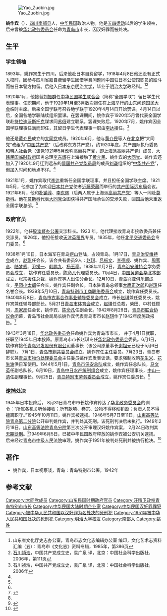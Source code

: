 
[[File:Yao_Zuobin.jpg|thumb]]

'''姚作宾'''（{{bd|1893年||1951年|}}），[[四川|四川]][[南部县|南部县]]人，[[中华民国|中华民国]]政治人物。他是[[五四运动|五四运动]]以后的学生领袖，后来曾被[[华北政务委员会|华北政务委员会]]任命为[[青岛市|青岛市]]市长，因汉奸罪而被处决。

==生平==
===学生领袖===
1893年，姚作宾生于四川。后来他赴日本自费留学，1918年4月8日他还没有正式入校时，因参与四川省籍自费留学生因借学费问题同中国驻日本公使馆职员的殴斗而被日本警方拘留。后他入[[日本|日本]][[东京|东京]][[明治大学|明治大学]]，毕业于[[明治大学|明治大学]]政经科。<ref name=whz>山东省文化厅史志办公室，青岛市志文化志编辑办公室 编印，文化艺术志资料汇编（五）：青岛市《文化志》资料专辑，1985年，第386页</ref><ref>[[石川禎浩|石川禎浩]]，中国共产党成立史，袁广泉 译，北京：中国社会科学出版社，2006年，第111页</ref>

1920年1月，他接替[[刘振群|刘振群]]任[[中华民国学生联合会|中华民国学生联合会]]（简称“全国学联”）留日学生代表理事。任职期间，他于1920年1月至3月数次担任在[[上海|上海]]举行的[[山东问题国民大会|山东问题国民大会]]临时主席。后来全国学联号召各地学联于1920年4月14日开始罢课。4月14日以后，全国各地学联陆续组织罢课。在罢课期间，姚作宾于1920年5月曾代表全国学联赴[[符拉迪沃斯托克|符拉迪沃斯托克]]谋求同[[苏俄|苏俄]]建立联系。罢课失败后，1920年7月，姚作宾因全国学联理事任满而卸任，其留日学生代表理事一职由[[李达_(哲学家)|李达]]接任。<ref name=zggcdcls>石川祯浩，中国共产党成立史，袁广泉 译，北京：中国社会科学出版社，2006年</ref>

他还是[[黄介民|黄介民]]成立的[[大同党|大同党]]成员。1920年6月，他与[[黄介民|黄介民]]等人在[[北京|北京]]把“大同党”改组为“[[东方共产党|中国共产党]]”（后改称东方共产党）。约1920年底，共产国际执行委员{{link-ru|朴镇淳|Пак Дин Шунь}}和[[韩人社会党|韩人社会党]]（该党1921年5月改称[[高丽共产党|高丽共产党]]，即上海派高丽共产党）成员、[[大韩民国临时政府|大韩民国临时政府]]国务总理[[李東輝_(韓國)|李东辉]]在上海接触了[[黄介民|黄介民]]、姚作宾的[[大同党|大同党]]。姚作宾还加入了1920年9月迁到远东的[[俄国共产党华员局|俄国共产党华员局]]的成员[[刘谦_(俄国共产党华员局)|刘谦]]组织的“[[中华共产党|中华共产党]]”，但加入时间和地点不详。<ref name=zggcdcls/>

1921年1月，姚作宾取代[[李达_(哲学家)|李达]]重新任全国学联理事，并且担任全国学联主席。1921年5月，他参加了为欢迎[[日本共产党|日本共产党]]使者[[近藤荣藏|近藤荣藏]]而举行的[[共产国际远东局|共产国际远东局]]会议。1921年6月，他和[[朴镇淳|朴镇淳]]、[[李東輝_(韓國)|李东辉]]（后两人属于上海派[[高丽共产党|高丽共产党]]）等人一同赴[[莫斯科|莫斯科]]。他在[[莫斯科|莫斯科]]代表[[大同党|大同党]]企图获得共产国际承认的交涉失败，回国后他未重返全国学联总部。<ref name=zggcdcls/>

===政府官员===
1922年，他任[[胶澳督办公署|胶澳督办公署]]交涉科长。1923 年，他代理接收青岛市接收委员兼任交涉员。1926年，他担任接收[[天津英租界|天津英租界]]专员。1935年，他任[[北平交通委员会|北平交通委员会]]专门委员。<ref name=whz/>

1938年1月10日，日本海军在青岛[[崂山|崂山]]登陆，占领青岛。1月17日，[[青岛治安维持会|青岛治安维持会]]成立，[[赵琪|赵琪]]任会长，该会共有委员9人：[[赵琪|赵琪]]、[[吕振文|吕振文]]、[[李德顺|李德顺]]、姚作宾、[[周家彦|周家彦]]、[[陆梦熊|陆梦熊]]、[[尹援一|尹援一]]、[[韩鹏九|韩鹏九]]、[[杨玉亭|杨玉亭]]。1938年11月2日，[[青岛治安维持会|青岛治安维持会]]学务委员会成立， 姚作宾任委员长，[[陈命凡|陈命凡]]代理委员长。11月4日，[[中国黄道会|中国黄道会华北本部]]成立，[[张宗援|张宗援]]任总裁，姚作宾等人出任分会长。12月10日，[[青岛兴亚俱乐部|青岛兴亚俱乐部]]成立，[[平冈小太郎|平冈小太郎]]任会长，姚作宾任副会长。日本驻青岛总领事[[大鹰正次郎|大鹰正次郎]]和[[赵琪|赵琪]]任名誉会长。1939年5月10日，[[青岛特别市工商联络委员会|青岛特别市工商联络委员会]]成立，姚作宾任委员长。1940年5月8日，[[青岛市农事合作事业辅导委员会|青岛市农事合作事业辅导委员会]]成立，市长[[赵琪|赵琪]]兼任委员长，姚作宾兼任辅导部部长。5月21日[[青岛市体育会|青岛市体育会]]成立，[[赵琪|赵琪]]任总裁，柴田、中村任顾问，[[周家彦|周家彦]]任会长，姚作宾、[[陈命凡|陈命凡]]任副会长。1942年8月28日，[[青岛市联合协议会|青岛市联合协议会]]闭幕，青岛市社会局局长姚作宾代表青岛市市长[[赵琪|赵琪]]作了1942年度施政报告。<ref name=rb>{{Cite web |url=http://sd.infobase.gov.cn/bin/mse.exe?seachword=&K=b2&A=1&rec=6&run=13 |title=青岛市志 大事记 第六篇 日本第二次侵占时期（1938.1～1945.9），山东省情网，于2012-2-13查阅 |accessdate=2012-02-13 |archive-date=2013-11-26 |archive-url=https://web.archive.org/web/20131126193608/http://sd.infobase.gov.cn/bin/mse.exe?seachword= |dead-url=yes }}</ref>

1943年3月18日，[[华北政务委员会|华北政务委员会]]任命姚作宾为青岛市市长， 并于4月1日就职，任职至1945年日本投降。原青岛市市长赵琪专任[[华北政务委员会|华北政务委员会]]委员。6月1日，姚作宾接任[[青岛兴发股份有限公司|青岛兴发股份有限公司]]董事长（该公司原董事长[[谢祖元|谢祖元]]已经于5月6日辞职）。 7月1日，[[青岛市剿共委员会|青岛市剿共委员会]]成立，姚作宾任主任委员。7月23日，青岛市市长兼[[青岛市物价处理委员会|青岛市物价处理委员会]]主任委员姚作宾发表谈话，要求强制收购[[花生米|花生米]]、[[花生油|花生油]]供日军使用。1944年5月1日，[[青岛市保安总队|青岛市保安总队]]成立，姚作宾任总队长，[[马文英|马文英]]任副总队长。6月10日，[[青岛中日水产统制组合|青岛中日水产统制组合]]成立，姚作宾任理事长，[[中山一清|中山一清]]任副理事长。9月25日，[[青岛特别市劳务委员会|青岛特别市劳务委员会]]成立，姚作宾任委员长。<ref name=rb/>

===逮捕处决===
1945年日本投降后， 8月31日青岛市市长姚作宾传达了[[华北政务委员会|华北政务委员会]]的训令：“所属各机关听候接收；所有款项、卷宗、公物不得移动销毁；负责人员不得擅离职守。”1945年10月11日，姚作宾被逮捕。1946年5月7日至11日，[[山東高等法院|山東高等法院]][[山东高等法院青岛第二分院|青岛第二分院]]公开审判姚作宾，并判处其死刑。该死刑判决后未执行。1949年2月18日，[[山东高等法院青岛分院|山东高等法院青岛分院]]第三次公开审理汉奸姚作宾案， 2月24日改判其[[无期徒刑|无期徒刑]]。<ref>{{Cite web |url=http://sd.infobase.gov.cn/bin/mse.exe?seachword=&K=b2&A=1&rec=7&run=13 |title=青岛市志 大事记 第七篇 南京国民政府第二次统治时期（1945.9～1949.6），山东省情网，于2012-2-13查阅 |accessdate=2012-02-13 |archive-date=2013-11-26 |archive-url=https://web.archive.org/web/20131126193608/http://sd.infobase.gov.cn/bin/mse.exe?seachword= |dead-url=yes }}</ref>1949年6月5日，已被中华民国政府释放的姚作宾被公安机关逮捕。后来经过[[青岛市中级人民法院|青岛市中级人民法院]]审理，姚作宾于1951年被判处死刑并被执行枪决。<ref>{{Cite web |url=http://sd.infobase.gov.cn/bin/mse.exe?seachword=&K=b2&A=1&rec=8&run=13%EF%BC%8C%E9%9D%92%E5%B2%9B%E5%B8%82%E5%BF%97 |title=大事记 第八篇 青岛解放和基本完成社会主义改造时期（1949.6～1956.9），山东省情网，于2012-2-13查阅 |accessdate=2020-10-06 |archive-date=2014-01-12 |archive-url=https://web.archive.org/web/20140112223428/http://sd.infobase.gov.cn/bin/mse.exe?seachword= |dead-url=yes }}</ref>

==著作==
*姚作宾，日本视察谈，青岛：青岛特别市公署，1942年

==参考文献==
{{reflist}}

{{青岛市市长|伪}}
{{马克思主义在中国的早期传播}}

{{DEFAULTSORT:Yao姚}}
[[Category:大同党成员|Category:大同党成员]]
[[Category:山东民国时期政府官员|Category:山东民国时期政府官员]]
[[Category:汪精卫政权青岛特别市市长|Category:汪精卫政权青岛特别市市长]]
[[Category:中华民国大陆时期企业家|Category:中华民国大陆时期企业家]]
[[Category:中华民国汉奸罪罪犯|Category:中华民国汉奸罪罪犯]]
[[Category:被中华人民共和国以汉奸罪为名处决的死刑犯|Category:被中华人民共和国以汉奸罪为名处决的死刑犯]]
[[Category:1951年被中华人民共和国处决的死刑犯|Category:1951年被中华人民共和国处决的死刑犯]]
[[Category:明治大学校友|Category:明治大学校友]]
[[Category:南部人|Category:南部人]]
[[Category:姚姓|Category:姚姓]]